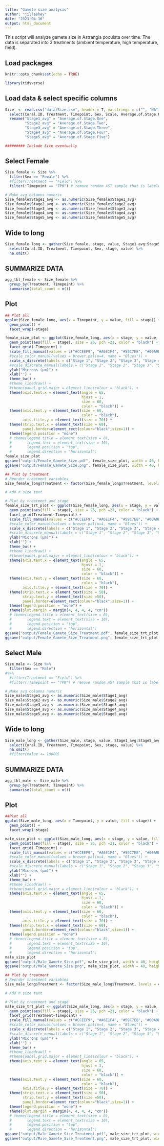 ```yaml
---
title: "Gamete size analysis"
author: "jillashey"
date: "2023-04-16"
output: html_document
---
```


This script will analyze gamete size in Astrangia poculata over time. The data is separated into 3 treatments (ambient temperature, high temperature, field). 

## Load packages 
```r
knitr::opts_chunk$set(echo = TRUE)

library(tidyverse)
```

## Load data & select specific columns 
```r
Size  <- read.csv("data/Size.csv", header = T, na.strings = c("", "NA")) %>% 
  select(Coral.ID, Treatment, Timepoint, Sex, Scale, Average.of.Stage.One, Average.of.Stage.Two, Average.of.Stage.Three, Average.of.Stage.Four, Average.of.Stage.Five, Total.Gamates) %>%
  rename("Stage1_avg" = "Average.of.Stage.One",
         "Stage2_avg" = "Average.of.Stage.Two",
         "Stage3_avg" = "Average.of.Stage.Three",
         "Stage4_avg" = "Average.of.Stage.Four",
         "Stage5_avg" = "Average.of.Stage.Five")

######### Include Site eventually 
```

## Select Female 
```r
Size_female <- Size %>% 
  filter(Sex == "Female") %>%
  #filter(Treatment == "Field") %>%
  filter(!Timepoint == "TP0") # remove random AST sample that is labeled as FLD 

# Make avg columns numeric 
Size_female$Stage1_avg <- as.numeric(Size_female$Stage1_avg)
Size_female$Stage2_avg <- as.numeric(Size_female$Stage2_avg)
Size_female$Stage3_avg <- as.numeric(Size_female$Stage3_avg)
Size_female$Stage4_avg <- as.numeric(Size_female$Stage4_avg)
Size_female$Stage5_avg <- as.numeric(Size_female$Stage5_avg)
```

## Wide to long
```r
Size_female_long <- gather(Size_female, stage, value, Stage1_avg:Stage5_avg) %>% 
  select(Coral.ID, Treatment, Timepoint, Sex, stage, value) %>% 
  na.omit()
```

## SUMMARIZE DATA
```r
agg_tbl_female <- Size_female %>%
  group_by(Treatment, Timepoint) %>% 
  summarise(total_count = n())
```

## Plot 
```r
## Plot all
ggplot(Size_female_long, aes(x = Timepoint, y = value, fill = stage)) +
  geom_point() +
  facet_wrap(~stage)

female_size_plot <- ggplot(Size_female_long, aes(x = stage, y = value, fill = stage)) +
  geom_point(aes(fill = stage), size = 25, pch =21, color = "black") +
  facet_grid(~Timepoint) +
  scale_fill_manual(values = c("#CCEEF9", "#A6E1F4", "#59C7EB", "#00A9E0"), labels = c("Stage 1", "Stage 2", "Stage 3", "Stage 4")) +
  #scale_color_manual(values = brewer.pal(n=4, name = "Blues")) +
  scale_x_discrete(labels = c("Stage 1", "Stage 2", "Stage 3", "Stage 4")) +
  #scale_discrete_manual(labels = c("Stage 1", "Stage 2", "Stage 3", "Stage 4")) +
  ylab("Microns (µm)") +
  xlab("") +
  theme_bw() +
  #theme_linedraw() +
  #theme(panel.grid.major = element_line(colour = "black")) +
  theme(axis.text.x = element_text(angle = 65,
                                   hjust = 1,
                                   size = 60,
                                   color = "black")) +
  theme(axis.text.y = element_text(size = 60,
                                   color = "black"),
        axis.title.y = element_text(size = 70)) +
  theme(strip.text.x = element_text(size = 60),
        panel.border=element_rect(colour="black",size=1)) +
  theme(legend.position = "none") 
  # theme(legend.title = element_text(size = 0),
  #       legend.text = element_text(size = 10),
  #       legend.position = "top", 
  #       legend.direction = "horizontal")
female_size_plot
ggsave("output/Female_Gamete_Size.pdf", female_size_plot, width = 40, height = 30, units = "in")
ggsave("output/Female_Gamete_Size.png", female_size_plot, width = 40, height = 30, units = "in")

## Plot by treatment
# Reorder treatment variables 
Size_female_long$Treatment <- factor(Size_female_long$Treatment, levels = c("Ambient", "High", "Field"))

# Add n size text 

# Plot by treatment and stage 
female_size_trt_plot <- ggplot(Size_female_long, aes(x = stage, y = value, fill = stage)) +
  geom_point(aes(fill = stage), size = 25, pch =21, color = "black") +
  facet_grid(Treatment~Timepoint) +
  scale_fill_manual(values = c("#CCEEF9", "#A6E1F4", "#59C7EB", "#00A9E0"), labels = c("Stage 1", "Stage 2", "Stage 3", "Stage 4")) +
  #scale_color_manual(values = brewer.pal(n=4, name = "Blues")) +
  scale_x_discrete(labels = c("Stage 1", "Stage 2", "Stage 3", "Stage 4")) +
  #scale_discrete_manual(labels = c("Stage 1", "Stage 2", "Stage 3", "Stage 4")) +
  ylab("Microns (µm)") +
  xlab("") +
  theme_bw() +
  #theme_linedraw() +
  #theme(panel.grid.major = element_line(colour = "black")) +
  theme(axis.text.x = element_text(angle = 65,
                                   hjust = 1,
                                   size = 60,
                                   color = "black")) +
  theme(axis.text.y = element_text(size = 60,
                                   color = "black"),
        axis.title.y = element_text(size = 70)) +
  theme(strip.text.x = element_text(size = 50),
        strip.text.y = element_text(size =50),
        panel.border=element_rect(colour="black",size=1)) +
  theme(legend.position = "none") +
  theme(plot.margin = margin(4, 4, 4, 4, "cm")) 
  # theme(legend.title = element_text(size = 0),
  #       legend.text = element_text(size = 10),
  #       legend.position = "top", 
  #       legend.direction = "horizontal")
ggsave("output/Female_Gamete_Size_Treatment.pdf", female_size_trt_plot, width = 40, height = 30, units = "in")
ggsave("output/Female_Gamete_Size_Treatment.png", female_size_trt_plot, width = 40, height = 30, units = "in")
```




## Select Male 
```r
Size_male <- Size %>% 
  filter(Sex == "Male") 
#%>%
  #filter(Treatment == "Field") %>%
  #filter(!Timepoint == "TP0") # remove random AST sample that is labeled as FLD 

# Make avg columns numeric 
Size_male$Stage1_avg <- as.numeric(Size_male$Stage1_avg)
Size_male$Stage2_avg <- as.numeric(Size_male$Stage2_avg)
Size_male$Stage3_avg <- as.numeric(Size_male$Stage3_avg)
Size_male$Stage4_avg <- as.numeric(Size_male$Stage4_avg)
Size_male$Stage5_avg <- as.numeric(Size_male$Stage5_avg)
```

## Wide to long
```r
Size_male_long <- gather(Size_male, stage, value, Stage1_avg:Stage5_avg) %>% 
  select(Coral.ID, Treatment, Timepoint, Sex, stage, value) %>% 
  na.omit()
  #filter(value <= 10000)
```

## SUMMARIZE DATA
```r
agg_tbl_male <- Size_male %>%
  group_by(Treatment, Timepoint) %>% 
  summarise(total_count = n())
```

## Plot 
```r
##Plot all
ggplot(Size_male_long, aes(x = Timepoint, y = value, fill = stage)) +
  geom_point() +
  facet_wrap(~stage)

male_size_plot <- ggplot(Size_male_long, aes(x = stage, y = value, fill = stage)) +
  geom_point(aes(fill = stage), size = 25, pch =21, color = "black") +
  facet_grid(~Timepoint) +
  scale_fill_manual(values = c("#CCEEF9", "#A6E1F4", "#59C7EB", "#00A9E0", "#008ECE"), labels=c('Stage 1', 'Stage 2', "Stage 3", "Stage 4", "Stage 5")) +
  #scale_color_manual(values = brewer.pal(n=4, name = "Blues")) +
  scale_x_discrete(labels = c("Stage 1", "Stage 2", "Stage 3", "Stage 4", "Stage 5")) +
  #scale_discrete_manual(labels = c("Stage 1", "Stage 2", "Stage 3", "Stage 4")) +
  ylab("Microns (µm)") +
  xlab("") +
  theme_bw() +
  #theme_linedraw() +
  #theme(panel.grid.major = element_line(colour = "black")) +
  theme(axis.text.x = element_text(angle = 65,
                                   hjust = 1,
                                   size = 60,
                                   color = "black")) +
  theme(axis.text.y = element_text(size = 60,
                                   color = "black"),
        axis.title.y = element_text(size = 70)) +
  theme(strip.text.x = element_text(size = 60),
        panel.border=element_rect(colour="black",size=1)) +
  theme(legend.position = "none") 
  # theme(legend.title = element_text(size = 0),
  #       legend.text = element_text(size = 10),
  #       legend.position = "top", 
  #       legend.direction = "horizontal")
male_size_plot
ggsave("output/Male_Gamete_Size.pdf", male_size_plot, width = 40, height = 30, units = "in")
ggsave("output/Male_Gamete_Size.png", male_size_plot, width = 40, height = 30, units = "in")

## Plot by treatment
# Reorder treatment variables 
Size_male_long$Treatment <- factor(Size_male_long$Treatment, levels = c("Ambient", "High", "Field"))

# Add n size text 

# Plot by treatment and stage 
male_size_trt_plot <- ggplot(Size_male_long, aes(x = stage, y = value, fill = stage)) +
  geom_point(aes(fill = stage), size = 25, pch =21, color = "black") +
  facet_grid(Treatment~Timepoint) +
  scale_fill_manual(values = c("#CCEEF9", "#A6E1F4", "#59C7EB", "#00A9E0", "#008ECE"), labels = c("Stage 1", "Stage 2", "Stage 3", "Stage 4", "Stage 5")) +
  #scale_color_manual(values = brewer.pal(n=4, name = "Blues")) +
  scale_x_discrete(labels = c("Stage 1", "Stage 2", "Stage 3", "Stage 4", "Stage 5")) +
  #scale_discrete_manual(labels = c("Stage 1", "Stage 2", "Stage 3", "Stage 4")) +
  ylab("Microns (µm)") +
  xlab("") +
  theme_bw() +
  #theme_linedraw() +
  #theme(panel.grid.major = element_line(colour = "black")) +
  theme(axis.text.x = element_text(angle = 65,
                                   hjust = 1,
                                   size = 60,
                                   color = "black")) +
  theme(axis.text.y = element_text(size = 60,
                                   color = "black"),
        axis.title.y = element_text(size = 70)) +
  theme(strip.text.x = element_text(size = 50),
        strip.text.y = element_text(size =50),
        panel.border=element_rect(colour="black",size=1)) +
  theme(legend.position = "none") +
  theme(plot.margin = margin(4, 4, 4, 4, "cm")) 
  # theme(legend.title = element_text(size = 0),
  #       legend.text = element_text(size = 10),
  #       legend.position = "top", 
  #       legend.direction = "horizontal")
ggsave("output/Male_Gamete_Size_Treatment.pdf", male_size_trt_plot, width = 40, height = 30, units = "in")
ggsave("output/Male_Gamete_Size_Treatment.png", male_size_trt_plot, width = 40, height = 30, units = "in")
```

